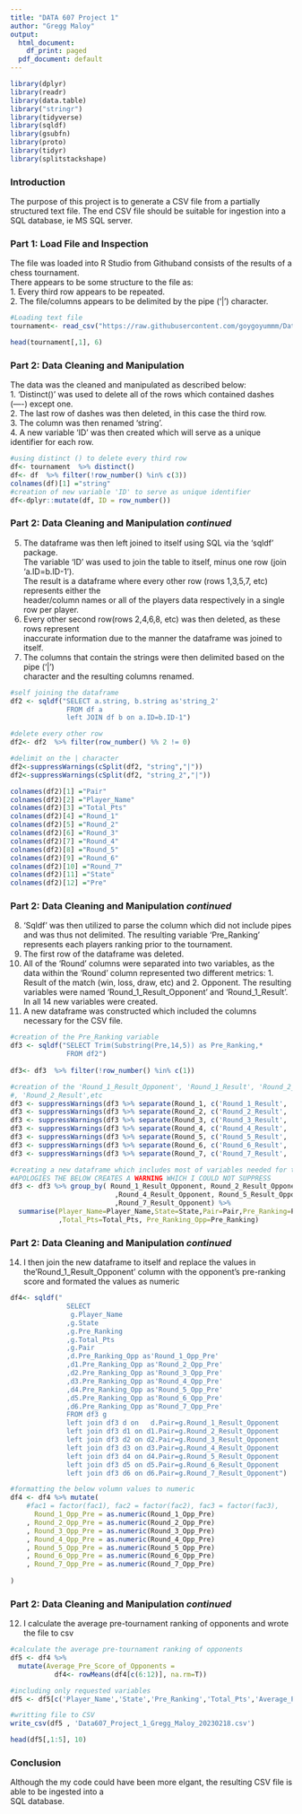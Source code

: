 ---
title: "DATA 607 Project 1"
author: "Gregg Maloy"
output:
  html_document:
    df_print: paged
  pdf_document: default
---

```{r load packages, include=FALSE}
library(dplyr)
library(readr)
library(data.table)
library("stringr")
library(tidyverse)
library(sqldf)
library(gsubfn)
library(proto)
library(tidyr)
library(splitstackshape)
```
### Introduction    
The purpose of this project is to generate a CSV file from a partially structured text file. 
The end CSV file should be suitable for ingestion into a SQL database, ie MS SQL server.

### Part 1: Load File and Inspection
The file was loaded into R Studio from Githuband consists of the results of a chess tournament.  
There appears to be some structure to the file as:  
1. Every third row appears to be repeated.    
2. The file/columns appears to be delimited by the pipe ('|') character.
```{r load data} 
#Loading text file
tournament<- read_csv("https://raw.githubusercontent.com/goygoyummm/Data607_R/main/tournamentinfo.txt", show_col_types = FALSE) 

head(tournament[,1], 6)
```
### Part 2: Data Cleaning and Manipulation
The data was the cleaned and manipulated as described below:     
1. 'Distinct()' was used to delete all of the rows which contained dashes (----) except one.   
2.  The last row of dashes was then deleted, in this case the third row.   
3.  The column was then renamed 'string'.  
4.  A new variable 'ID' was then created which will serve as a unique identifier for each row.
```{r}
#using distinct () to delete every third row
df<- tournament  %>% distinct()
df<- df  %>% filter(!row_number() %in% c(3))
colnames(df)[1] ="string"
#creation of new variable 'ID' to serve as unique identifier
df<-dplyr::mutate(df, ID = row_number())
```
\newpage   
### Part 2: Data Cleaning and Manipulation *continued*
5. The dataframe was then left joined to itself using SQL via the 'sqldf' package.     
The variable 'ID' was used to join the table to itself, minus one row (join 'a.ID=b.ID-1').     
The result is a dataframe where every other row (rows 1,3,5,7, etc) represents either the   
header/column names or all of the players data respectively in a single row per player.    
6. Every other second row(rows 2,4,6,8, etc) was then deleted, as these rows represent    
inaccurate information due to the manner the dataframe was joined to itself.    
7. The columns that contain the strings were then delimited based on the pipe ('|')      
character and the resulting columns renamed.
```{r}
#self joining the dataframe
df2 <- sqldf("SELECT a.string, b.string as'string_2' 
              FROM df a
              left JOIN df b on a.ID=b.ID-1")

#delete every other row
df2<- df2  %>% filter(row_number() %% 2 != 0) 

#delimit on the | character
df2<-suppressWarnings(cSplit(df2, "string","|"))
df2<-suppressWarnings(cSplit(df2, "string_2","|"))

colnames(df2)[1] ="Pair"
colnames(df2)[2] ="Player_Name"
colnames(df2)[3] ="Total_Pts"
colnames(df2)[4] ="Round_1"
colnames(df2)[5] ="Round_2"
colnames(df2)[6] ="Round_3"
colnames(df2)[7] ="Round_4"
colnames(df2)[8] ="Round_5"
colnames(df2)[9] ="Round_6"
colnames(df2)[10] ="Round_7"
colnames(df2)[11] ="State"
colnames(df2)[12] ="Pre"
```
\newpage   
### Part 2: Data Cleaning and Manipulation *continued*     

8. 'Sqldf' was then utilized to parse the column which did not include pipes and was thus not delimited.
The resulting variable 'Pre_Ranking' represents each players ranking prior to the tournament.  
9.  The first row of the dataframe was deleted.   
10. All of the 'Round' columns were separated into two variables, as the data within the 'Round' column represented two different metrics: 1. Result of the match (win, loss, draw, etc) and 2. Opponent. 
The resulting variables were named 'Round_1_Result_Opponent' and 'Round_1_Result'.  In all 14 new variables
were created.    
11. A new dataframe was constructed which included the columns necessary for the CSV file.
```{r}
#creation of the Pre_Ranking variable
df3 <- sqldf("SELECT Trim(Substring(Pre,14,5)) as Pre_Ranking,* 
              FROM df2")
       
df3<- df3  %>% filter(!row_number() %in% c(1))

#creation of the 'Round_1_Result_Opponent', 'Round_1_Result', 'Round_2_Result_Opponent'
#, 'Round_2_Result',etc
df3 <- suppressWarnings(df3 %>% separate(Round_1, c('Round_1_Result', 'Round_1_Result_Opponent')))
df3 <- suppressWarnings(df3 %>% separate(Round_2, c('Round_2_Result', 'Round_2_Result_Opponent')))
df3 <- suppressWarnings(df3 %>% separate(Round_3, c('Round_3_Result', 'Round_3_Result_Opponent')))
df3 <- suppressWarnings(df3 %>% separate(Round_4, c('Round_4_Result', 'Round_4_Result_Opponent')))
df3 <- suppressWarnings(df3 %>% separate(Round_5, c('Round_5_Result', 'Round_5_Result_Opponent')))
df3 <- suppressWarnings(df3 %>% separate(Round_6, c('Round_6_Result', 'Round_6_Result_Opponent')))
df3 <- suppressWarnings(df3 %>% separate(Round_7, c('Round_7_Result', 'Round_7_Result_Opponent')))

#creating a new dataframe which includes most of variables needed for the CSV file
#APOLOGIES THE BELOW CREATES A WARNING WHICH I COULD NOT SUPPRESS
df3 <- df3 %>% group_by( Round_1_Result_Opponent, Round_2_Result_Opponent,Round_3_Result_Opponent
                          ,Round_4_Result_Opponent, Round_5_Result_Opponent,Round_6_Result_Opponent
                          ,Round_7_Result_Opponent) %>% 
  summarise(Player_Name=Player_Name,State=State,Pair=Pair,Pre_Ranking=Pre_Ranking   
            ,Total_Pts=Total_Pts, Pre_Ranking_Opp=Pre_Ranking)
```
\newpage   
### Part 2: Data Cleaning and Manipulation *continued*     

14.  I then join the new dataframe to itself and replace the values in the'Round_1_Result_Opponent' column with the opponent's pre-ranking score and formated the values as numeric
```{r}
df4<- sqldf("
              SELECT 
               g.Player_Name
              ,g.State
              ,g.Pre_Ranking
              ,g.Total_Pts
              ,g.Pair 
              ,d.Pre_Ranking_Opp as'Round_1_Opp_Pre'
              ,d1.Pre_Ranking_Opp as'Round_2_Opp_Pre'                         
              ,d2.Pre_Ranking_Opp as'Round_3_Opp_Pre' 
              ,d3.Pre_Ranking_Opp as'Round_4_Opp_Pre' 
              ,d4.Pre_Ranking_Opp as'Round_5_Opp_Pre' 
              ,d5.Pre_Ranking_Opp as'Round_6_Opp_Pre' 
              ,d6.Pre_Ranking_Opp as'Round_7_Opp_Pre' 
              FROM df3 g
              left join df3 d on   d.Pair=g.Round_1_Result_Opponent 
              left join df3 d1 on d1.Pair=g.Round_2_Result_Opponent
              left join df3 d2 on d2.Pair=g.Round_3_Result_Opponent 
              left join df3 d3 on d3.Pair=g.Round_4_Result_Opponent 
              left join df3 d4 on d4.Pair=g.Round_5_Result_Opponent 
              left join df3 d5 on d5.Pair=g.Round_6_Result_Opponent 
              left join df3 d6 on d6.Pair=g.Round_7_Result_Opponent")  

#formatting the below volumn values to numeric
df4 <- df4 %>% mutate(
    #fac1 = factor(fac1), fac2 = factor(fac2), fac3 = factor(fac3),
      Round_1_Opp_Pre = as.numeric(Round_1_Opp_Pre)
    , Round_2_Opp_Pre = as.numeric(Round_2_Opp_Pre)
    , Round_3_Opp_Pre = as.numeric(Round_3_Opp_Pre)
    , Round_4_Opp_Pre = as.numeric(Round_4_Opp_Pre)
    , Round_5_Opp_Pre = as.numeric(Round_5_Opp_Pre)
    , Round_6_Opp_Pre = as.numeric(Round_6_Opp_Pre)
    , Round_7_Opp_Pre = as.numeric(Round_7_Opp_Pre)
    
)
```
\newpage   
### Part 2: Data Cleaning and Manipulation *continued*     

12. I calculate the average pre-tournament ranking of opponents and wrote the file to csv 
```{r}
#calculate the average pre-tournament ranking of opponents
df5 <- df4 %>%
  mutate(Average_Pre_Score_of_Opponents =
           df4<- rowMeans(df4[c(6:12)], na.rm=T))

#including only requested variables
df5 <- df5[c('Player_Name','State','Pre_Ranking','Total_Pts','Average_Pre_Score_of_Opponents')]

#writting file to CSV
write_csv(df5 , 'Data607_Project_1_Gregg_Maloy_20230218.csv')

head(df5[,1:5], 10)
```
### Conclusion    
Although the my code could have been more elgant, the resulting CSV file is able to be ingested into a  
SQL database.